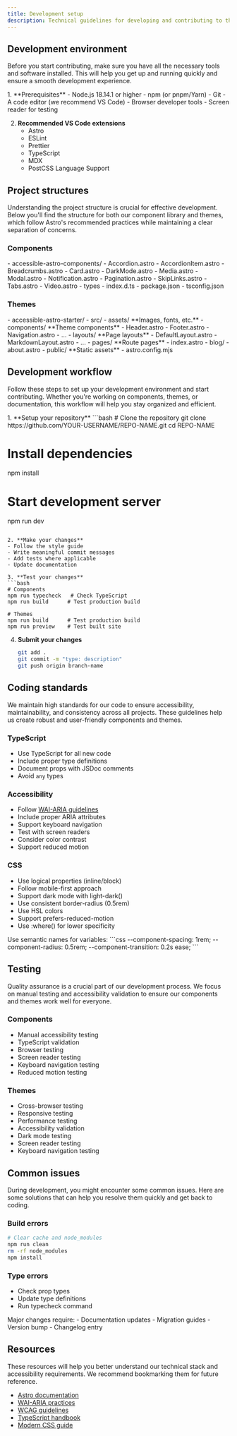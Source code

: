 ```yaml
---
title: Development setup
description: Technical guidelines for developing and contributing to the Accessible Astro ecosystem.
---
```



## Development environment

Before you start contributing, make sure you have all the necessary tools and software installed. This will help you get up and running quickly and ensure a smooth development experience.

<Steps>
1. **Prerequisites**
   - Node.js 18.14.1 or higher
   - npm (or pnpm/Yarn)
   - Git
   - A code editor (we recommend VS Code)
   - Browser developer tools
   - Screen reader for testing

2. **Recommended VS Code extensions**
   - Astro
   - ESLint
   - Prettier
   - TypeScript
   - MDX
   - PostCSS Language Support
</Steps>

## Project structures

Understanding the project structure is crucial for effective development. Below you'll find the structure for both our component library and themes, which follow Astro's recommended practices while maintaining a clear separation of concerns.

### Components
<FileTree>
- accessible-astro-components/
  - Accordion.astro
  - AccordionItem.astro
  - Breadcrumbs.astro
  - Card.astro
  - DarkMode.astro
  - Media.astro
  - Modal.astro
  - Notification.astro
  - Pagination.astro
  - SkipLinks.astro
  - Tabs.astro
  - Video.astro
  - types
    - index.d.ts
  - package.json
  - tsconfig.json
</FileTree>

### Themes
<FileTree>
- accessible-astro-starter/
  - src/
    - assets/ **Images, fonts, etc.**
    - components/ **Theme components**
      - Header.astro
      - Footer.astro
      - Navigation.astro
      - ...
    - layouts/ **Page layouts**
      - DefaultLayout.astro
      - MarkdownLayout.astro
      - ...
    - pages/ **Route pages**
      - index.astro
      - blog/
      - about.astro
  - public/ **Static assets**
  - astro.config.mjs
</FileTree>

## Development workflow

Follow these steps to set up your development environment and start contributing. Whether you're working on components, themes, or documentation, this workflow will help you stay organized and efficient.

<Steps>
1. **Setup your repository**
   ```bash
   # Clone the repository
   git clone https://github.com/YOUR-USERNAME/REPO-NAME.git
   cd REPO-NAME

   # Install dependencies
   npm install

   # Start development server
   npm run dev
   ```

2. **Make your changes**
   - Follow the style guide
   - Write meaningful commit messages
   - Add tests where applicable
   - Update documentation

3. **Test your changes**
   ```bash
   # Components
   npm run typecheck   # Check TypeScript
   npm run build      # Test production build

   # Themes
   npm run build      # Test production build
   npm run preview    # Test built site
   ```

4. **Submit your changes**
   ```bash
   git add .
   git commit -m "type: description"
   git push origin branch-name
   ```
</Steps>

## Coding standards

We maintain high standards for our code to ensure accessibility, maintainability, and consistency across all projects. These guidelines help us create robust and user-friendly components and themes.

### TypeScript
- Use TypeScript for all new code
- Include proper type definitions
- Document props with JSDoc comments
- Avoid `any` types

### Accessibility
- Follow [WAI-ARIA guidelines](https://www.w3.org/WAI/ARIA/apg/)
- Include proper ARIA attributes
- Support keyboard navigation
- Test with screen readers
- Consider color contrast
- Support reduced motion

### CSS
- Use logical properties (inline/block)
- Follow mobile-first approach
- Support dark mode with light-dark()
- Use consistent border-radius (0.5rem)
- Use HSL colors
- Support prefers-reduced-motion
- Use :where() for lower specificity

<Aside type="tip" title="CSS custom properties">
  Use semantic names for variables:
  ```css
  --component-spacing: 1rem;
  --component-radius: 0.5rem;
  --component-transition: 0.2s ease;
  ```
</Aside>

## Testing

Quality assurance is a crucial part of our development process. We focus on manual testing and accessibility validation to ensure our components and themes work well for everyone.

### Components
- Manual accessibility testing
- TypeScript validation
- Browser testing
- Screen reader testing
- Keyboard navigation testing
- Reduced motion testing

### Themes
- Cross-browser testing
- Responsive testing
- Performance testing
- Accessibility validation
- Dark mode testing
- Screen reader testing
- Keyboard navigation testing

## Common issues

During development, you might encounter some common issues. Here are some solutions that can help you resolve them quickly and get back to coding.

### Build errors
```bash
# Clear cache and node_modules
npm run clean
rm -rf node_modules
npm install
```

### Type errors
- Check prop types
- Update type definitions
- Run typecheck command

<Aside type="caution" title="Breaking changes">
  Major changes require:
  - Documentation updates
  - Migration guides
  - Version bump
  - Changelog entry
</Aside>

## Resources

These resources will help you better understand our technical stack and accessibility requirements. We recommend bookmarking them for future reference.

- [Astro documentation](https://docs.astro.build)
- [WAI-ARIA practices](https://www.w3.org/WAI/ARIA/apg/)
- [WCAG guidelines](https://www.w3.org/TR/WCAG22/)
- [TypeScript handbook](https://www.typescriptlang.org/docs/handbook)
- [Modern CSS guide](https://moderncss.dev)
